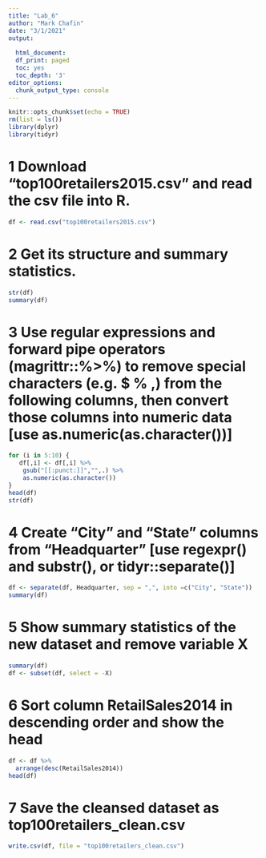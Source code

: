 ```yaml
---
title: "Lab_6"
author: "Mark Chafin"
date: "3/1/2021"
output:
  
  html_document:
  df_print: paged
  toc: yes
  toc_depth: '3'
editor_options: 
  chunk_output_type: console
---
```


```r
knitr::opts_chunk$set(echo = TRUE)
rm(list = ls())
library(dplyr)
library(tidyr)
```

# 1 Download “top100retailers2015.csv” and read the csv file into R.
```r
df <- read.csv("top100retailers2015.csv")

```
# 2 Get its structure and summary statistics.
```r
str(df)
summary(df)
```

# 3 Use regular expressions and forward pipe operators (magrittr::%>%) to remove special characters (e.g. $ % ,) from the following columns, then convert those columns into numeric data [use as.numeric(as.character())]
```r

for (i in 5:10) {
   df[,i] <- df[,i] %>%
    gsub("[[:punct:]]","",.) %>% 
    as.numeric(as.character())
}
head(df)
str(df)
```

# 4 Create “City” and “State” columns from “Headquarter” [use regexpr() and substr(), or tidyr::separate()] 
```r
df <- separate(df, Headquarter, sep = ",", into =c("City", "State"))
summary(df)

```

# 5 Show summary statistics of the new dataset and remove variable X
```r
summary(df)
df <- subset(df, select = -X)
```

# 6 Sort column RetailSales2014 in descending order and show the head 
```r
df <- df %>% 
  arrange(desc(RetailSales2014))
head(df)
```

# 7 Save the cleansed dataset as top100retailers_clean.csv
```r
write.csv(df, file = "top100retailers_clean.csv")
```















